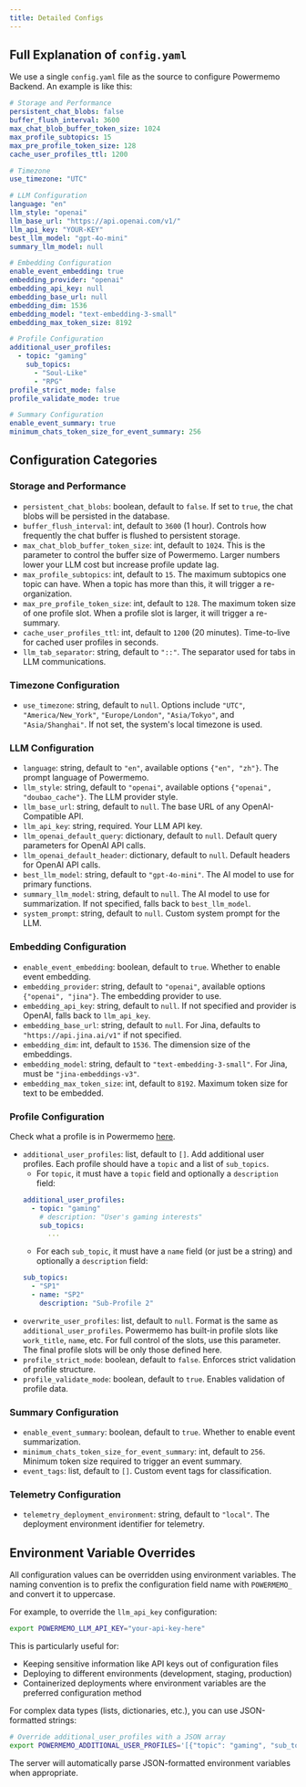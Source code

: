 ```yaml
---
title: Detailed Configs
---
```


## Full Explanation of `config.yaml`
We use a single `config.yaml` file as the source to configure Powermemo Backend. An example is like this:

```yaml
# Storage and Performance
persistent_chat_blobs: false
buffer_flush_interval: 3600
max_chat_blob_buffer_token_size: 1024
max_profile_subtopics: 15
max_pre_profile_token_size: 128
cache_user_profiles_ttl: 1200

# Timezone
use_timezone: "UTC"

# LLM Configuration
language: "en"
llm_style: "openai"
llm_base_url: "https://api.openai.com/v1/"
llm_api_key: "YOUR-KEY"
best_llm_model: "gpt-4o-mini"
summary_llm_model: null

# Embedding Configuration
enable_event_embedding: true
embedding_provider: "openai"
embedding_api_key: null
embedding_base_url: null
embedding_dim: 1536
embedding_model: "text-embedding-3-small"
embedding_max_token_size: 8192

# Profile Configuration
additional_user_profiles:
  - topic: "gaming"
    sub_topics:
      - "Soul-Like"
      - "RPG"
profile_strict_mode: false
profile_validate_mode: true

# Summary Configuration
enable_event_summary: true
minimum_chats_token_size_for_event_summary: 256
```

## Configuration Categories

### Storage and Performance
- `persistent_chat_blobs`: boolean, default to `false`. If set to `true`, the chat blobs will be persisted in the database.
- `buffer_flush_interval`: int, default to `3600` (1 hour). Controls how frequently the chat buffer is flushed to persistent storage.
- `max_chat_blob_buffer_token_size`: int, default to `1024`. This is the parameter to control the buffer size of Powermemo. Larger numbers lower your LLM cost but increase profile update lag.
- `max_profile_subtopics`: int, default to `15`. The maximum subtopics one topic can have. When a topic has more than this, it will trigger a re-organization.
- `max_pre_profile_token_size`: int, default to `128`. The maximum token size of one profile slot. When a profile slot is larger, it will trigger a re-summary.
- `cache_user_profiles_ttl`: int, default to `1200` (20 minutes). Time-to-live for cached user profiles in seconds.
- `llm_tab_separator`: string, default to `"::"`. The separator used for tabs in LLM communications.

### Timezone Configuration
- `use_timezone`: string, default to `null`. Options include `"UTC"`, `"America/New_York"`, `"Europe/London"`, `"Asia/Tokyo"`, and `"Asia/Shanghai"`. If not set, the system's local timezone is used.

### LLM Configuration
- `language`: string, default to `"en"`, available options `{"en", "zh"}`. The prompt language of Powermemo.
- `llm_style`: string, default to `"openai"`, available options `{"openai", "doubao_cache"}`. The LLM provider style.
- `llm_base_url`: string, default to `null`. The base URL of any OpenAI-Compatible API.
- `llm_api_key`: string, required. Your LLM API key.
- `llm_openai_default_query`: dictionary, default to `null`. Default query parameters for OpenAI API calls.
- `llm_openai_default_header`: dictionary, default to `null`. Default headers for OpenAI API calls.
- `best_llm_model`: string, default to `"gpt-4o-mini"`. The AI model to use for primary functions.
- `summary_llm_model`: string, default to `null`. The AI model to use for summarization. If not specified, falls back to `best_llm_model`.
- `system_prompt`: string, default to `null`. Custom system prompt for the LLM.

### Embedding Configuration
- `enable_event_embedding`: boolean, default to `true`. Whether to enable event embedding.
- `embedding_provider`: string, default to `"openai"`, available options `{"openai", "jina"}`. The embedding provider to use.
- `embedding_api_key`: string, default to `null`. If not specified and provider is OpenAI, falls back to `llm_api_key`.
- `embedding_base_url`: string, default to `null`. For Jina, defaults to `"https://api.jina.ai/v1"` if not specified.
- `embedding_dim`: int, default to `1536`. The dimension size of the embeddings.
- `embedding_model`: string, default to `"text-embedding-3-small"`. For Jina, must be `"jina-embeddings-v3"`.
- `embedding_max_token_size`: int, default to `8192`. Maximum token size for text to be embedded.

### Profile Configuration
Check what a profile is in Powermemo [here](/features/customization/profile).
- `additional_user_profiles`: list, default to `[]`. Add additional user profiles. Each profile should have a `topic` and a list of `sub_topics`.
  - For `topic`, it must have a `topic` field and optionally a `description` field:
  ```yaml
  additional_user_profiles:
    - topic: "gaming"
      # description: "User's gaming interests"
      sub_topics:
        ...
  ```
  - For each `sub_topic`, it must have a `name` field (or just be a string) and optionally a `description` field:
  ```yaml
  sub_topics:
    - "SP1"
    - name: "SP2"
      description: "Sub-Profile 2" 
  ```
- `overwrite_user_profiles`: list, default to `null`. Format is the same as `additional_user_profiles`.
  Powermemo has built-in profile slots like `work_title`, `name`, etc. For full control of the slots, use this parameter.
  The final profile slots will be only those defined here.
- `profile_strict_mode`: boolean, default to `false`. Enforces strict validation of profile structure.
- `profile_validate_mode`: boolean, default to `true`. Enables validation of profile data.

### Summary Configuration
- `enable_event_summary`: boolean, default to `true`. Whether to enable event summarization.
- `minimum_chats_token_size_for_event_summary`: int, default to `256`. Minimum token size required to trigger an event summary.
- `event_tags`: list, default to `[]`. Custom event tags for classification.

### Telemetry Configuration
- `telemetry_deployment_environment`: string, default to `"local"`. The deployment environment identifier for telemetry.

## Environment Variable Overrides

All configuration values can be overridden using environment variables. The naming convention is to prefix the configuration field name with `POWERMEMO_` and convert it to uppercase.

For example, to override the `llm_api_key` configuration:

```bash
export POWERMEMO_LLM_API_KEY="your-api-key-here"
```

This is particularly useful for:
- Keeping sensitive information like API keys out of configuration files
- Deploying to different environments (development, staging, production)
- Containerized deployments where environment variables are the preferred configuration method

For complex data types (lists, dictionaries, etc.), you can use JSON-formatted strings:

```bash
# Override additional_user_profiles with a JSON array
export POWERMEMO_ADDITIONAL_USER_PROFILES='[{"topic": "gaming", "sub_topics": ["RPG", "Strategy"]}]'
```

The server will automatically parse JSON-formatted environment variables when appropriate.
